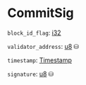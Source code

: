 # CommitSig

`block_id_flag`: [i32]

`validator_address`: [u8] ⛁

`timestamp`: [Timestamp]

`signature`: [u8] ⛁

[i32]: /types/i32
[u8]: /types/u8
[Timestamp]: /types/timestamp